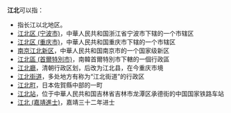 '''江北'''可以指：

* 指长江以北地区。
* [[江北区_(宁波市)|江北区 (宁波市)]]，中華人民共和国浙江省宁波市下辖的一个市辖区
* [[江北区_(重庆市)|江北区 (重庆市)]]，中華人民共和国重庆市下辖的一个市辖区
* [[南京江北新区|南京江北新区]]，中華人民共和国南京市的一个国家级新区
* [[江北區_(首爾特別市)|江北區 (首爾特別市)]]，南韓首爾特別市下轄的一個行政區
* [[江北廳|江北廳]]，清朝行政区划，后改为江北县，在今重庆市境
* [[江北街道|江北街道]]，多处地方有称为“江北街道”的行政区
* [[江北町|江北町]]，日本佐賀縣中部的一町
* [[江北站|江北站]]，位于中華人民共和国吉林省吉林市龙潭区承德街的中国国家铁路车站
* [[江北_(嘉靖進士)|江北 (嘉靖進士)]]，嘉靖三十二年进士

{{disambiguation|cat=二字亚洲地名消歧义}}